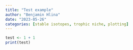 ```yaml
---
title: "Test example"
author: "Benjamin Hlina"
date: "2023-05-26"
categories: [stable isotopes, trophic niche, plotting]
---
```


```r
test <- 1 + 1 
print(test)

```
